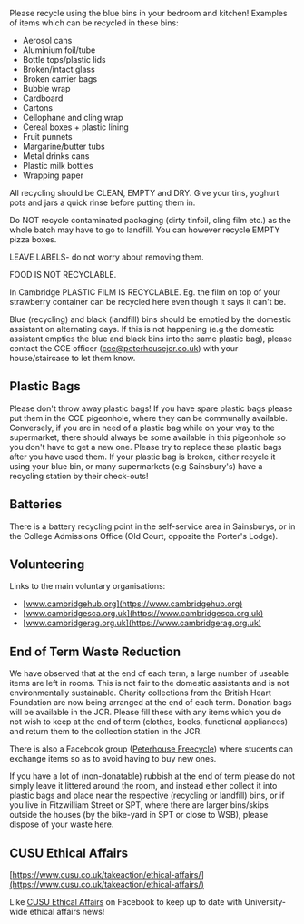 
Please recycle using the blue bins in your bedroom and kitchen! Examples of items which can be recycled in these bins:

- Aerosol cans
- Aluminium foil/tube
- Bottle tops/plastic lids
- Broken/intact glass
- Broken carrier bags
- Bubble wrap
- Cardboard
- Cartons
- Cellophane and cling wrap
- Cereal boxes + plastic lining
- Fruit punnets
- Margarine/butter tubs
- Metal drinks cans
- Plastic milk bottles
- Wrapping paper

All recycling should be CLEAN, EMPTY and DRY. Give your tins, yoghurt pots and jars a quick rinse before putting them in.

Do NOT recycle contaminated packaging (dirty tinfoil, cling film etc.) as the whole batch may have to go to landfill. You can however recycle EMPTY pizza boxes.

LEAVE LABELS- do not worry about removing them.

FOOD IS NOT RECYCLABLE.

In Cambridge PLASTIC FILM IS RECYCLABLE. Eg. the film on top of your strawberry container can be recycled here even though it says it can't be.

Blue (recycling) and black (landfill) bins should be emptied by the domestic assistant on alternating days. If this is not happening (e.g the domestic assistant empties the blue and black bins into the same plastic bag), please contact the CCE officer ([cce@peterhousejcr.co.uk](mailto:cce@peterhousejcr.co.uk)) with your house/staircase to let them know.

<ImageFrame src='cce1.jpg' caption='Blue and black bins'></ImageFrame>

## Plastic Bags

Please don't throw away plastic bags! If you have spare plastic bags please put them in the CCE pigeonhole, where they can be communally available. Conversely, if you are in need of a plastic bag while on your way to the supermarket, there should always be some available in this pigeonhole so you don't have to get a new one. Please try to replace these plastic bags after you have used them. If your plastic bag is broken, either recycle it using your blue bin, or many supermarkets (e.g Sainsbury's) have a recycling station by their check-outs!

## Batteries

There is a battery recycling point in the self-service area in Sainsburys, or in the College Admissions Office (Old Court, opposite the Porter's Lodge).

## Volunteering

Links to the main voluntary organisations:

- [www.cambridgehub.org](https://www.cambridgehub.org)
- [www.cambridgesca.org.uk](https://www.cambridgesca.org.uk)
- [www.cambridgerag.org.uk](https://www.cambridgerag.org.uk)

## End of Term Waste Reduction

We have observed that at the end of each term, a large number of useable items are left in rooms. This is not fair to the domestic assistants and is not environmentally sustainable. Charity collections from the British Heart Foundation are now being arranged at the end of each term. Donation bags will be available in the JCR. Please fill these with any items which you do not wish to keep at the end of term (clothes, books, functional appliances) and return them to the collection station in the JCR.

There is also a Facebook group ([Peterhouse Freecycle](https://www.facebook.com/groups/549262561868337/)) where students can exchange items so as to avoid having to buy new ones.

If you have a lot of (non-donatable) rubbish at the end of term please do not simply leave it littered around the room, and instead either collect it into plastic bags and place near the respective (recycling or landfill) bins, or if you live in Fitzwilliam Street or SPT, where there are larger bins/skips outside the houses (by the bike-yard in SPT or close to WSB), please dispose of your waste here.

## CUSU Ethical Affairs

[https://www.cusu.co.uk/takeaction/ethical-affairs/](https://www.cusu.co.uk/takeaction/ethical-affairs/)

Like [CUSU Ethical Affairs](https://www.facebook.com/CUSU.EA/) on Facebook to keep up to date with University-wide ethical affairs news!
